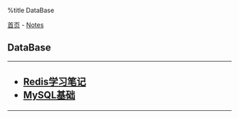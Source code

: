 %title DataBase

[[../../index|首页]] - [[../index|Notes]]
==DataBase==
----
<h2>
* [[redis_base|Redis学习笔记]]
* [[mysql_base|MySQL基础]]
</h2>
----
